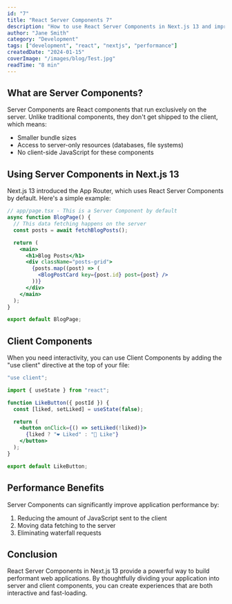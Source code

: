 ```yaml
---
id: "7"
title: "React Server Components 7"
description: "How to use React Server Components in Next.js 13 and improve performance"
author: "Jane Smith"
category: "Development"
tags: ["development", "react", "nextjs", "performance"]
createdDate: "2024-01-15"
coverImage: "/images/blog/Test.jpg"
readTime: "8 min"
---
```


## What are Server Components?

Server Components are React components that run exclusively on the server. Unlike traditional components, they don't get shipped to the client, which means:

- Smaller bundle sizes
- Access to server-only resources (databases, file systems)
- No client-side JavaScript for these components

## Using Server Components in Next.js 13

Next.js 13 introduced the App Router, which uses React Server Components by default. Here's a simple example:

```jsx
// app/page.tsx - This is a Server Component by default
async function BlogPage() {
  // This data fetching happens on the server
  const posts = await fetchBlogPosts();

  return (
    <main>
      <h1>Blog Posts</h1>
      <div className="posts-grid">
        {posts.map((post) => (
          <BlogPostCard key={post.id} post={post} />
        ))}
      </div>
    </main>
  );
}

export default BlogPage;
```

## Client Components

When you need interactivity, you can use Client Components by adding the "use client" directive at the top of your file:

```jsx
"use client";

import { useState } from "react";

function LikeButton({ postId }) {
  const [liked, setLiked] = useState(false);

  return (
    <button onClick={() => setLiked(!liked)}>
      {liked ? "❤️ Liked" : "🤍 Like"}
    </button>
  );
}

export default LikeButton;
```

## Performance Benefits

Server Components can significantly improve application performance by:

1. Reducing the amount of JavaScript sent to the client
2. Moving data fetching to the server
3. Eliminating waterfall requests

## Conclusion

React Server Components in Next.js 13 provide a powerful way to build performant web applications. By thoughtfully dividing your application into server and client components, you can create experiences that are both interactive and fast-loading.

